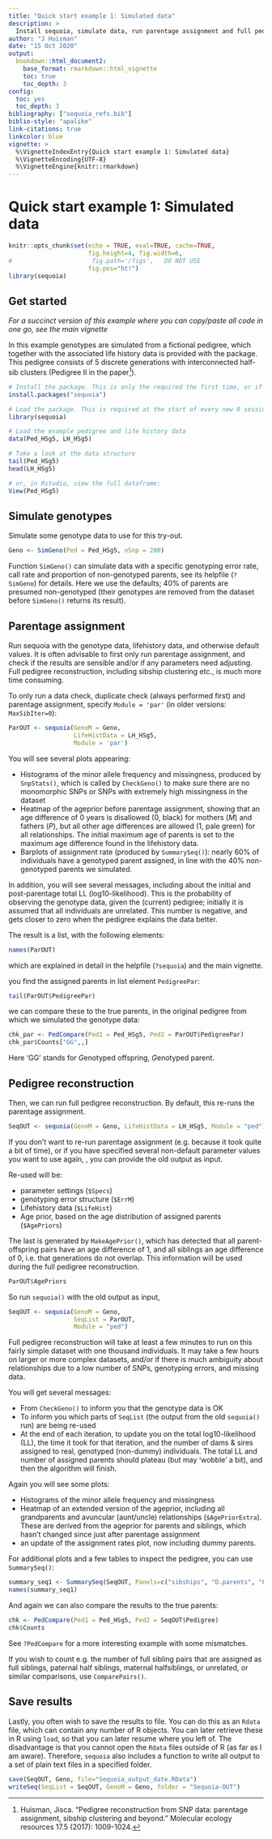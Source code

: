 ```yaml
---
title: "Quick start example 1: Simulated data"
description: >
  Install sequoia, simulate data, run parentage assignment and full pedigree reconstruction.
author: "J Huisman"
date: "15 Oct 2020"
output:
  bookdown::html_document2:
    base_format: rmarkdown::html_vignette
    toc: true
    toc_depth: 3
config:
  toc: yes
  toc_depth: 3
bibliography: ["sequoia_refs.bib"]
biblio-style: "apalike"
link-citations: true
linkcolor: blue
vignette: >
  %\VignetteIndexEntry{Quick start example 1: Simulated data}
  %\VignetteEncoding{UTF-8}
  %\VignetteEngine{knitr::rmarkdown}
---
```


# Quick start example 1: Simulated data

```r
knitr::opts_chunk$set(echo = TRUE, eval=TRUE, cache=TRUE,
                      fig.height=4, fig.width=6, 
#                      fig.path='/figs',   DO NOT USE
                      fig.pos="ht!")
library(sequoia)
```

## Get started
*For a succinct version of this example where you can copy/paste all code in one go, see the main vignette*

In this example genotypes are simulated from a fictional pedigree, which together with the associated life history data is provided with the package. This pedigree consists of 5 discrete generations with interconnected half-sib clusters (Pedigree II in the paper[^1]).

[^1]: Huisman, Jisca. "Pedigree reconstruction from SNP data: parentage assignment, sibship clustering and beyond." Molecular ecology resources 17.5 (2017): 1009-1024.


```r
# Install the package. This is only the required the first time, or if you wish to update
install.packages("sequoia")   

# Load the package. This is required at the start of every new R session.
library(sequoia) 

# Load the example pedigree and life history data
data(Ped_HSg5, LH_HSg5)

# Take a look at the data structure
tail(Ped_HSg5)
head(LH_HSg5)

# or, in Rstudio, view the full dataframe:
View(Ped_HSg5)
```


## Simulate genotypes
Simulate some genotype data to use for this try-out. 
```r
Geno <- SimGeno(Ped = Ped_HSg5, nSnp = 200)
```
Function `SimGeno()` can simulate data with a specific genotyping error rate, call rate and proportion of non-genotyped parents, see its helpfile (`?SimGeno`) for details. Here we use the defaults; 40\% of parents are presumed non-genotyped (their genotypes are removed from the dataset before `SimGeno()` returns its result). 


## Parentage assignment
Run sequoia with the genotype data, lifehistory data, and otherwise default values. It is often advisable to first only run parentage assignment, and check if the results are sensible and/or if any parameters need adjusting. Full pedigree reconstruction, including sibship clustering etc., is much more time consuming. 

To only run a data check, duplicate check (always performed first) and parentage assignment, specify `Module = 'par'` (in older versions: `MaxSibIter=0`):
```r
ParOUT <- sequoia(GenoM = Geno,
                  LifeHistData = LH_HSg5,
                  Module = 'par')
```

<!--- explain about ageprior messages & plots, and LL ---> 
You will see several plots appearing:  

- Histograms of the minor allele frequency and missingness, produced by `SnpStats()`, which is called by `CheckGeno()` to make sure there are no monomorphic SNPs or SNPs with extremely high missingness in the dataset  
- Heatmap of the ageprior before parentage assignment, showing that an age difference of 0 years is disallowed ($0$, black) for mothers (*M*) and fathers (*P*), but all other age differences are allowed ($1$, pale green) for all relationships. The initial maximum age of parents is set to the maximum age difference found in the lifehistory data.  
- Barplots of assignment rate (produced by `SummarySeq()`): nearly 60\% of individuals have a genotyped parent assigned, in line with the 40\% non-genotyped parents we simulated. 


In addition, you will see several messages, including about the initial and post-parentage total LL (log10-likelihood). This is the probability of observing the genotype data, given the (current) pedigree; initially it is assumed that all individuals are unrelated. This number is negative, and gets closer to zero when the pedigree explains the data better. 


The result is a list, with the following elements:
```r
names(ParOUT)
```
which are explained in detail in the helpfile (`?sequoia`) and the main vignette. 


you find the assigned parents in list element `PedigreePar`:
```r
tail(ParOUT$PedigreePar)
```

we can compare these to the true parents, in the original pedigree from which we simulated the genotype data: 
```r
chk_par <- PedCompare(Ped1 = Ped_HSg5, Ped2 = ParOUT$PedigreePar)
chk_par$Counts["GG",,]   
```
Here 'GG' stands for *G*enotyped offspring, *G*enotyped parent. 


## Pedigree reconstruction
Then, we can run full pedigree reconstruction. By default, this re-runs the parentage assignment.
```r
SeqOUT <- sequoia(GenoM = Geno, LifeHistData = LH_HSg5, Module = "ped")
```

If you don't want to re-run parentage assignment (e.g. because it took quite a bit of time), or if you have specified several non-default parameter values you want to use again, , you can provide the old output as input. 

Re-used will be:

- parameter settings (`$Specs`)
- genotyping error structure (`$ErrM`) 
- Lifehistory data (`$LifeHist`)
- Age prior, based on the age distribution of assigned parents (`$AgePriors`)

The last is generated by `MakeAgePrior()`, which has detected that all parent-offspring pairs have an age difference of $1$, and all siblings an age difference of $0$, i.e. that generations do not overlap. This information will be used during the full pedigree reconstruction.

```r
ParOUT$AgePriors
```

So run `sequoia()` with the old output as input,
```r
SeqOUT <- sequoia(GenoM = Geno,
                  SeqList = ParOUT,
                  Module = "ped")
```


Full pedigree reconstruction will take at least a few minutes to run on this fairly simple dataset with one thousand individuals. It may take a few hours on larger or more complex datasets, and/or if there is much ambiguity about relationships due to a low number of SNPs, genotyping errors, and missing data. 


You will get several messages:  

- From `CheckGeno()` to inform you that the genotype data is OK  
- To inform you which parts of `SeqList` (the output from the old `sequoia()` run) are being re-used  
- At the end of each iteration, to update you on the total log10-likelihood (LL), the time it took for that iteration, and the number of dams & sires assigned to real, genotyped (non-dummy) individuals. The total LL and number of assigned parents should plateau (but may 'wobble' a bit), and then the algorithm will finish.

Again you will see some plots:

- Histograms of the minor allele frequency and missingness  
- Heatmap of an extended version of the ageprior, including all grandparents and avuncular (aunt/uncle) relationships (`$AgePriorExtra`). These are derived from the ageprior for parents and siblings, which hasn't changed since just after parentage assignment  
- an update of the assignment rates plot, now including dummy parents.   

For additional plots and a few tables to inspect the pedigree, you can use `SummarySeq()`:
```r
summary_seq1 <- SummarySeq(SeqOUT, Panels=c("sibships", "D.parents", "LLR"))
names(summary_seq1)
```



And again we can also compare the results to the true parents: 
```r
chk <- PedCompare(Ped1 = Ped_HSg5, Ped2 = SeqOUT$Pedigree)
chk$Counts
```
See `?PedCompare` for a more interesting example with some mismatches. 

If you wish to count e.g. the number of full sibling pairs that are assigned as full siblings, paternal half siblings, maternal halfsiblings, or unrelated, or similar comparisons, use `ComparePairs()`. 



## Save results
Lastly, you often wish to save the results to file. You can do this as an `Rdata` file, which can contain any number of R objects. You can later retrieve these in R using `load`, so that you can later resume where you left of. The disadvantage is that you cannot open the `Rdata` files outside of R (as far as I am aware). Therefore, `sequoia` also includes a function to write all output to a set of plain text files in a specified folder. 
```r
save(SeqOUT, Geno, file="Sequoia_output_date.RData")
writeSeq(SeqList = SeqOUT, GenoM = Geno, folder = "Sequoia-OUT")
```


<!---
## Real data
For a template which can be adapted to analyse real genotype data, see [quick-start example 2](./quick_start_example2.html) in the main vignette. 
--->
